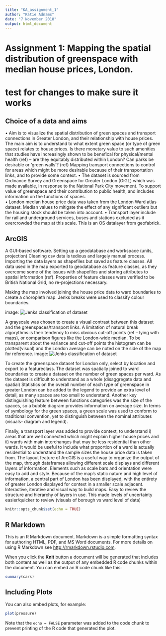 ```yaml
---
title: "KA_assignment_1"
author: "Katie Adnams"
date: "7 November 2018"
output: html_document
---
```

# Assignment 1: Mapping the spatial distribution of greenspace with median house prices, London. 

# test for changes to make sure it works 

## Choice of a data and aims
•	Aim is to visualize the spatial distribution of green spaces and transport connections in Greater London, and their relationship with house prices. The main aim is to understand to what extent green space (or type of green space) relates to house prices. Is there monetary value to such amenities that studies have increasingly shown to be benefical for physical/mental health (ref) – are they equitably distributed within London? Can parks be desirable or ‘green walls’? (ref) Mapping transport connections to control for areas which might be more desirable because of their transportation links, and to provide some context. 
•	The dataset is sourced from Ordinance Survey and Greenspace for Greater London (GiGL) which was made available, in response to the National Park City movement.  To support value of greenspace and their contribution to public health, and includes information on the functions of spaces.  
•	London median house price data was taken from the London Ward atlas dataset. Median values to mitigate the effect of any significant outliers but the housing stock should be taken into account. 
•	 Transport layer include for rail and underground services, buses and stations excluded as it overcrowded the map at this scale. This is an OS datalayer from geofabrick. 

## ArcGIS
A GUI-based software.
Setting up a geodatabase and workspace (units, projection)
Cleaning csv data is tedious and largely manual process. 
Importing the data layers as shapefiles but saved as feature classes. All data used in the map exported to geodatabase as feature classes, as they overcome some of the issues with shapefiles and storing attributes to spatial information (ref).  Properties of feature classes were verified to be British National Grid, no re-projections necessary. 

Making the map involved joining the house price data to ward boundaries to create a choropleth map. Jenks breaks were used to classify colour boundaries. 

image:
![Jenks classification of dataset](map_arc_1.png)

A grayscale was chosen to create a visual contrast between this dataset and the greenspaces/transport links. A limitation of natural break algorythms is their tendency to miss obvious cut-off points (ref – lying with maps), or comparison figures like the London-wide median. To be transparent about the variance and cut-off points the histogram can be plotted(visual) and the London average can be noted on the side of the map for reference. 
image:
![Jenks classification of dataset](map_arc_1.png)

To create the greenspace dataset for London only, select by location and export to a featureclass. The dataset was spatially joined to ward boundaries to create a dataset on the number of green spaces per ward. As the dataset is difficult to understand as a whole (disaggregate data and spatial) Statistics on the overall number of each type of greenspace in greater London can be added to the legend to provide an extra level of detail, as many spaces are too small to understand. Another key distinguishing feature between functions categories was the size of the spaces, so a bubble diagram provides information on average size. In terms of symbology for the green spaces, a green scale was used to conform to traditional convention, yet to distinguish between the nominal attributes (visuals- diagram and legend). 

Finally, a transport layer was added to provide context, to understand i) areas that are well connected which might explain higher house prices and ii) wards with main interchanges that may be less residential than other wards. It would be useful to include what proportion of a ward is actually residential to understand the sample sizes the house price data is taken from.
The layout feature of ArcGIS is a useful way to organize the output of the map, through dataframes allowing different scale displays and different layers of information. Elements such as scale bars and orientation were easy to add and style. Because of the map’s static nature and high level of information, a central part of London has been displayed, with the entirety of greater London displayed  for context in a smaller scale adjacent. 
Interactive, iterative and visual way to build maps. Easy to review the structure and hierarchy of layers in use. This made levels of uncertainty easier/quicker to review (visuals of borough vs ward level of data)

```r
knitr::opts_chunk$set(echo = TRUE)
```

## R Markdown

This is an R Markdown document. Markdown is a simple formatting syntax for authoring HTML, PDF, and MS Word documents. For more details on using R Markdown see <http://rmarkdown.rstudio.com>.

When you click the **Knit** button a document will be generated that includes both content as well as the output of any embedded R code chunks within the document. You can embed an R code chunk like this:

```r
summary(cars)
```

## Including Plots

You can also embed plots, for example:

```r
plot(pressure)
```

Note that the `echo = FALSE` parameter was added to the code chunk to prevent printing of the R code that generated the plot.
